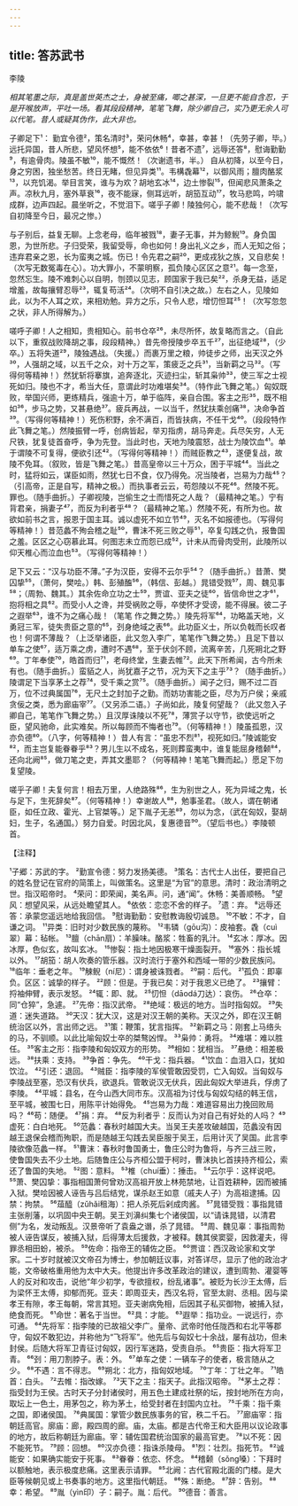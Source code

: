```yaml
---
---
---
```

title: 答苏武书
---



李陵

*相其笔墨之际，真是盖世英杰之士，身被至痛，唧之甚深，一旦更不能自含忍，于是开喉放声，平吐一场。看其段段精神，笔笔飞舞，除少卿自己，实乃更无余人可以代笔。昔人或疑其伪作，此大非也。*

子卿足下¹：
勤宜令德²，策名清时³，荣问休畅⁴，幸甚，幸甚！（先劳子卿，毕。）远托异国，昔人所悲，望风怀想⁵，能不依依⁶！昔者不遗⁷，远辱还答⁸，慰诲勤勤⁹，有逾骨肉。陵虽不敏¹⁰，能不慨然！（次谢遗书，半。）
自从初降，以至今日，身之穷困，独坐愁苦。终日无睹，但见异类¹¹。韦構毳幕¹²，以御风雨；膻肉酪浆¹³，以充饥渴。举目言笑，谁与为欢？胡地玄冰¹⁴，边土惨裂¹⁵，但闻悲风萧条之声。凉秋九月，塞外草衰¹⁶，夜不能寐，侧耳远听，胡笳互动¹⁷，牧马悲鸣，吟啸成群，边声四起。晨坐听之，不觉泪下。嗟乎子卿！陵独何心，能不悲哉！（次写自初降至今日，最况之惨。）

与子别后，益复无聊。上念老母，临年被戮¹⁸，妻子无事，并为鲸鲵¹⁹。身负国恩，为世所悲。子归受荣，我留受辱，命也如何！身出礼义之乡，而人无知之俗；违弃君亲之恩，长为蛮夷之城。伤已！令先君之嗣²⁰，更成戎狄之族，又自悲矣！（次写无数冤毒在心）。功大罪小，不蒙明察，孤负陵心区区之意²¹。每一念至，忽然忘生。陵不难刺心以自明，刎颈以见志，顾国家于我已矣²²，杀身无益，适足增羞，故每攘臂忍辱²³，辄复苟活²⁴。（次明不自引决之故。）左右之人，见陵如此，以为不人耳之欢，来相劝勉。异方之乐，只令人悲，增忉怛耳²⁵！（次写忽忽之状，非人所得解为。）

嗟呼子卿！人之相知，贵相知心。前书仓卒²⁶，未尽所怀，故复略而言之。（自此以下，重叙战败降胡之事，段段精神。）昔先帝授陵步卒五千²⁷，出征绝域²⁸，（少卒。）五将失道²⁹，陵独遇战。（失援。）而裹万里之粮，帅徒步之师，出天汉之外³⁰，人强胡之域，以五千之众，对十万之军，策疲乏之兵³¹，当新羁之马³²。（写得何等精神！）然犹斩将搴旗，追奔逐北，灭迹扫尘，斩其枭帅³³，使三军之士视死如归。陵也不才，希当大任，意谓此时功难堪矣³⁴。（特作此飞舞之笔。）匈奴既败，举国兴师，更练精兵，强逾十万，单于临阵，亲自合围。客主之形³⁵，既不相如³⁶，步马之势，又甚悬绝³⁷。疲兵再战，一以当千，然犹扶乘创痛³⁸，决命争首³⁹。（写得何等精神！）死伤积野，余不满百，而皆扶病，不任干戈⁴⁰。（段段特作此飞舞之笔。）然陵振臂一呼，创病皆起，举刃指虏，胡马奔走。兵尽矢穷，人无尺铁，犹复徒首奋呼，争为先登。当此时也，天地为陵震怒，战士为陵饮血⁴¹。单于谓陵不可复得，便欲引还⁴²。（写得何等精神！）而贼臣教之⁴³，遂便复战，故陵不免耳。（叙败，皆是飞舞之笔。）昔高皇帝以三十万众，困于平城⁴⁴。当此之时，猛将如云，谋臣如雨，然犹七日不食，仅乃得免。况当陵者，岂易为力哉⁴⁵？（引高帝，正是自写，精神之极。）而执事者云云，苟怨陵以不死⁴⁶。然陵不死。罪也。（随手曲折。）子卿视陵，岂偷生之士而惜死之人哉？（最精神之笔。）宁有背君亲，捐妻子⁴⁷，而反为利者乎⁴⁸？（最精神之笔。）然陵不死，有所为也。故欲如前书之言，报恩于国主耳。诚以虚死不如立节⁴⁹，灭名不如报德也。（写得何等精神！）昔范蠡不殉会稽之耻⁵⁰，曹沫不死三败之辱⁵¹，卒复勾践之仇，报鲁国之羞。区区之心窃慕此耳。何图志未立而怨已成⁵²，计未从而骨肉受刑，此陵所以仰天椎心而泣血也⁵³。（写得何等精神！）

足下又云：“汉与功臣不薄。”子为汉臣，安得不云尔乎⁵⁴？（随手曲折。）昔萧、樊囚挚⁵⁵，（萧何，樊哙。）韩、彭殖醢⁵⁶，（韩信、彭越。）晁错受戮⁵⁷，周、魏见事⁵⁸；（周勃、魏其。）其余佐命立功之士⁵⁹，贾谊、亚夫之徒⁶⁰，皆信命世之才⁶¹，抱将相之具⁶²。而受小人之谗，并受祸败之辱，卒使怀才受谤，能不得展。彼二子之遐举⁶³，谁不为之痛心哉！（笔笔
作之舞之势。）陵先将军⁶⁴，功略盖天地，义勇冠三军，徒失贵臣之意的⁶⁵，刭身绝域之表⁶⁶。此功臣义士，所以负戟而长叹者也！何谓不薄哉？（上泛举诸臣，此又忽入李广，笔笔作飞舞之势。）且足下昔以单车之使⁶⁷，适万乘之虏，遭时不遇⁶⁸，至于伏剑不顾，流离辛苦，几死朔北之野⁶⁹。丁年奉使⁷⁰，皓首而归⁷¹，老母终堂，生妻去帷⁷²。此天下所希闻，古今所未有也。（随手曲折。）蛮貊之人，尚犹嘉子之节，况为天下之主乎⁷³？（随手曲折。）陵谓足下当享茅土之荐⁷⁴，受千乘之赏⁷⁵。（随手曲折。）闻子之归，赐不过二百万，位不过典属国⁷⁶，无尺土之封加子之勤。而妨功害能之臣，尽为万户侯；亲戚贪佞之类，悉为廊庙宰⁷⁷。（又另添二语。）子尚如此，陵复何望哉？（此又忽入子卿自己，笔笔作飞舞之势。）且汉厚诛陵以不死⁷⁸，薄赏子以守节，欲使远听之臣，望风驰命，此实难矣。所以每顾而不悔者也⁷⁹。（何等精神！）陵虽孤恩，汉亦负德⁸⁰。（八字，何等精神！）昔人有言：“虽忠不烈⁸¹，视死如归。”陵诚能安⁸²，而主岂复能眷眷乎⁸³？男儿生以不成名，死则葬蛮夷中，谁复能屈身稽颡⁸⁴，还向北阙⁸⁵，做刀笔之吏，弄其文墨耶？（何等精神！笔笔飞舞而起。）愿足下勿复望陵。

嗟乎子卿！夫复何言！相去万里，人绝路殊⁸⁶，生为别世之人，死为异域之鬼，长与足下，生死辞矣⁸⁷。（何等精神！）幸谢故人⁸⁸，勉事圣君。（故人，谓在朝诸臣，如任立政、霍光、上官桀等。）足下胤子无恙⁸⁹，勿以为念，（武在匈奴，娶胡妇，生子，名通国。）努力自爱。时因北风，复惠德音⁹⁰。（望后书也。）李陵顿首。

【注释】

¹子郷：苏武的字。
²勤宣令德：努力发扬美德。
³策名：古代士人出任，要把自己的姓名登记在官府的简策上，叫做策名。这里是“为官”的意思。清时：政治清明之世。指汉昭帝时。
⁴荣问：即荣闻，美名声。问，通“闻”。休畅：美善顺畅。
⁵望风：想望风采，从远处瞻望其人。
⁶依依：恋恋不舍的样子。
⁷遗：弃。
⁸远辱还答：承蒙您遥远地给我回信。
⁹慰诲勤勤：安慰教诲殷切诚恳。
¹⁰不敏：不才，自谦之词。
¹¹异类：旧时对少数民族的蔑称。
¹²韦辚（gōu沟）：皮袖套。毳（cuì翠）幕：毡帐。
¹³膻（chān扇）：羊臊味。酪浆：牲畜的乳汁。
¹⁴玄冰：厚冰。因冰厚，色似玄，故叫玄冰。
¹⁵惨裂：指土地因极寒干燥面裂开。
¹⁶塞外：指长城以外。
¹⁷胡笳：胡人吹奏的管乐器。汉时流行于塞外和西域一带的少数民族问。
¹⁸临年：垂老之年。
¹⁹觫鲵（ní尼）：谓身被诛戮者。
²⁰嗣：后代。
²¹孤负：即辜负。区区：诚挚的样子。
²²顾：但是。于我已矣：对于我恩义已绝了。
²³攘臂：捋袖伸臂，表示发怒。
²⁴辄：即、就。
²⁵忉怛（dāodá刀达）：哀伤。
²⁶仓卒：同“仓猝”，急遽。
²⁷先帝：指汉武帝。
²⁸绝域：极远的地方。当时指匈奴。
²⁹失道：迷失道路。
³⁰天汉：犹大汉，这是对汉王朝的美称。天汉之外，即在汉王朝统治区以外，言出师之远。
³¹策：鞭策，犹言指挥。
³²新羁之马：刚套上马络头的马，不驯顺。以此比喻匈奴士卒的桀骜凶悍。
³³枭帅：勇将。
³⁴难堪：难以胜任。
³⁵客主之形：指李陵和匈奴双方的形势。
³⁶相如：犹相当。
³⁷悬绝：相差极远。
³⁸扶乘：支持。
³⁹争首：争先。
⁴⁰干戈：指兵器。
⁴¹饮血：血泪入口，犹如饮泣。
⁴²引还：退回。
⁴³贼臣：指李陵的军侯管敢因受罚，亡入匈奴。当匈奴与李陵战至塞，恐汉有伏兵，欲退兵。管敢说汉无伏兵，因此匈奴大举进兵，俘虏了李陵。
⁴⁴平城：县名，在今山西大同市东。汉高祖为讨伐与匈奴勾结的韩王信，至平城，被围七日，用陈平计始得免。
⁴⁵岂易为力哉：难道容易出力挽回败局吗？
⁴⁶苟：随便。
⁴⁷捐：弃。
⁴⁸反为利者乎：反而认为对自己有好处的人吗？
⁴⁹虚死：白白地死。
⁵⁰范蠡：春秋时越国大夫。当吴王夫差攻破越国，范蠡没有因越王退保会稽而殉职，而是随越王勾践去吴臣服于吴王，后用计灭了吴国。此言李陵欲像范蠡一样。
⁵¹曹沫：春秋时鲁国勇士，鲁庄公时为鲁将，与齐三战三败，使鲁国失去不少土地。后随鲁庄公与齐桓公盟于柯时，曹沫执匕首挟持齐桓公，索还了鲁国的失地。
⁵²图：意料。
⁵³椎（chuí垂）：捶击。
⁵⁴云尔乎：这样说吧。
⁵⁵萧、樊囚挚：事指相国萧何曾劝汉高祖开放上林苑禁地，让百姓耕种，因而被捕入狱。樊哙因被人诬告与吕后结党，谋杀赵王如意（戚夫人子）为高祖逮捕。囚禁：拘禁。
⁵⁶葅醯（zǔhǎi租海）：把人杀死后剁成肉酱。
⁵⁷晁错受戮：事指晁错主张削藩，以巩固中央王朝。吴王刘濞纠集七个诸侯国，以“请诛晁错，以清君侧”为名，发动叛乱。汉景帝听了袁盎之谮，杀了晁错。
⁵⁸周、魏见辜：事指周勃被人诬告谋反，被捕入狱，后得薄太后援救，才被释。魏其侯窦婴，因救灌夫，得罪丞相田蚡，被杀。
⁵⁹佐命：指帝王的辅佐之臣。
⁶⁰贾谊：西汉政论家和文学家。二十岁时就被汉文帝召为博士，参加朝廷议事，对答详尽，显示了他的政治才能，文帝破格重用他为太中大夫。他提出许多改革政治的建议，遭到周勃、灌婴等人的反对和攻击，说他“年少初学，专欲擅权，纷乱诸事”。被贬为长沙王太傅，后为梁怀王太傅，抑郁而死。亚夫：即周亚夫，西汉名将，官至太尉、丞相。因与梁孝王有隙，孝王每朝，常言其短。亚夫谢病免相，后因其子私买御物，被捕入狱，绝食而死。
⁶¹命世：著名于当世。
⁶²具：才能。
⁶³遐举：指功业。一说远行，亦可通。
⁶⁴先将军：指李陵的已故祖父李广。量帝、武帝时他任陇西和右北平等郡守，匈奴不敢犯边，并称他为“飞将军”。他先后与匈奴七十余战，屡有战功，但未封侯。后随大将军卫青征讨匈奴，因行军迷路，受责自杀。
⁶⁵贵臣：指大将军卫青。
⁶⁶刭：用刀割脖子。表：外。
⁶⁷单车之使：一辆车子的使者，极言随从之少。
⁶⁸不遇：言不得志。
⁶⁹朔北：北方，指匈奴地域。
⁷⁰丁年：丁壮之年。
⁷¹皓首：白头。
⁷²去帷：指改嫁。
⁷³天下之主：指天子。此指汉昭帝。
⁷⁴茅土之荐：指受封为王侯。古时天子分封诸侯时，用五色土建成社祭的坛，按封地所在方向，取坛上一色土，用茅包之，称为茅土，给受封者在封国内立社。
⁷⁵千乘：指千乘之国，即诸侯国。
⁷⁶典属国：掌管少数民族事务的官，秩二千石。
⁷⁷廊庙宰：指朝廷高官。廓庙：廊，殿四周的廊。庙，太庙。都是古代帝王和大臣用以议论政事的地方，故后称朝廷为廊庙。宰：辅佐国君统治国家的最高官吏。
⁷⁸以不死：因不能死节。
⁷⁹顾：回想。
⁸⁰汉亦负德：指诛杀陵母。
⁸¹烈：壮烈。指死节。
⁸²诚能安：如果确实能安于死事。
⁸³眷眷：依恋、怀念。
⁸⁴稽颡（sǒng嗓）：下拜时以额触地，表示极度悲痛。这里表示请罪。
⁸⁵北阙：古代官殿北面的门楼。是大臣等候朝见或上书奏事的地方。这里指代朝廷。
⁸⁶殊：断绝。
⁸⁷辞：告别。
⁸⁸幸：希望。
⁸⁹胤（yìn印）子：嗣子。胤：后代。
⁹⁰德音：善言。